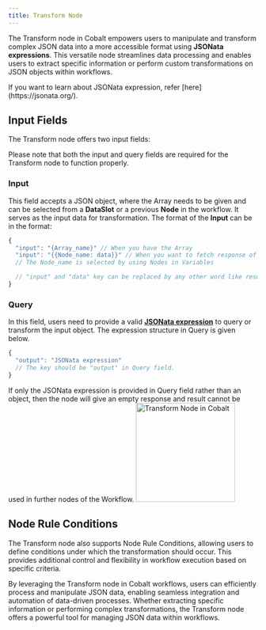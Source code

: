 ```yaml
---
title: Transform Node
---
```


The Transform node in Cobalt empowers users to manipulate and transform complex JSON data into a more accessible format using **JSONata expressions**. This versatile node streamlines data processing and enables users to extract specific information or perform custom transformations on JSON objects within workflows.

<Tip>
If you want to learn about JSONata expression, refer [here](https://jsonata.org/).
</Tip>

## Input Fields
The Transform node offers two input fields:

<Note>
Please note that both the input and query fields are required for the Transform node to function properly.
</Note>

### Input

This field accepts a JSON object, where the Array needs to be given and can be selected from a **DataSlot** or a previous **Node** in the workflow. It serves as the input data for transformation.
The format of the **Input** can be in the format:
```javascript
{
  "input": "{Array_name}" // When you have the Array
  "input": "{{Node_name: data}}" // When you want to fetch response of a previous node.
  // The Node_name is selected by using Nodes in Variables

  // "input" and "data" key can be replaced by any other word like result etc.
}
```

### Query

In this field, users need to provide a valid [**JSONata expression**](https://jsonata.org/) to query or transform the input object. The expression structure in Query is given below.
```javascript
{
  "output": "JSONata expression" 
  // The key should be "output" in Query field.
}
```
<Info>
If only the JSONata expression is provided in Query field rather than an object, then the node will give an empty response and result cannot be used in further nodes of the Workflow.
</Info>

<img height="200" src="/images/Guides/Workflow/transform-node.png" alt="Transform Node in Cobalt"/>

## Node Rule Conditions
The Transform node also supports Node Rule Conditions, allowing users to define conditions under which the transformation should occur. This provides additional control and flexibility in workflow execution based on specific criteria.

By leveraging the Transform node in Cobalt workflows, users can efficiently process and manipulate JSON data, enabling seamless integration and automation of data-driven processes. Whether extracting specific information or performing complex transformations, the Transform node offers a powerful tool for managing JSON data within workflows.





